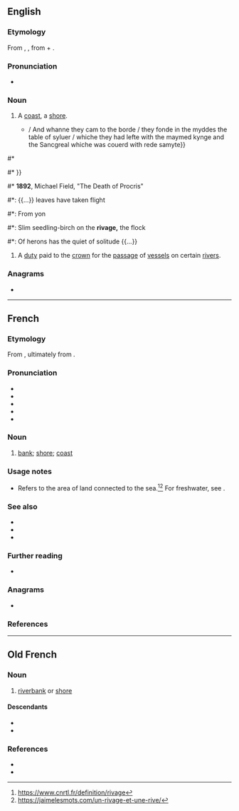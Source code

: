 ==English==

===Etymology===
From {{uder|en|xno|rivage}}, {{uder|en|frm|rivage}}, from {{m|fro|rive}} + {{m|fro|-age}}.

===Pronunciation===
* {{a|UK}} {{IPA|en|/ˈɹɪvɪdʒ/}}

===Noun===
{{en-noun}}

# {{lb|en|now|_|rare|poetic}} A [[coast]], a [[shore]].
#* {{RQ:Mlry MrtDrthr|19.21|2|XVII|xxj|passage=Ryght soo departed Galahad / Percyual / and Bors with hym / and soo they rode thre dayes / and thenne they came to a '''Ryuage''' and fonde the shyp{{...}}/ And whanne they cam to the borde / they fonde in the myddes the table of syluer / whiche they had lefte with the maymed kynge and the Sancgreal whiche was couerd with rede samyte}}
<!--Prior quote:And so they rode three dayes, and than they com to a '''ryvage''' and founde the shippe whereof the tale spekith of tofore-->
#* {{RQ:Spenser Faerie Queene|book=IV|canto=VI|passage=Pactolus with his waters shere <br>Throwes forth upon the '''rivage'''}}
#* {{RQ:Tennyson Poems 1842|volume=I|poem=Recollections of the Arabian Nights|part=V|page=25|passage=From the green '''rivage''' many a fall / Of diamond rillets musical, {{...}}}}
#* '''1892''', Michael Field, "The Death of Procris"
#*: {{...}} leaves have taken flight
#*: From yon
#*: Slim seedling-birch on the '''rivage,''' the flock
#*: Of herons has the quiet of solitude {{...}}
# {{lb|en|legal|UK|historical}} A [[duty]] paid to the [[crown]] for the [[passage]] of [[vessel]]s on certain [[river]]s.

===Anagrams===
* {{anagrams|en|a=aegirv|Argive|virgae}}

----

==French==

===Etymology===
From {{af|fr|rive|-age}}, ultimately from {{inh|fr|la|ripaticus||moorage, shore}}.

===Pronunciation===
* {{fr-IPA}}
* {{audio|fr|LL-Q150 (fra)-DSwissK-rivage.wav|Audio}}
* {{homophones|fr|rivages}}
* {{hyphenation|fr|ri|vage}}
* {{rhymes|fr|ɑʒ|s=2}}

===Noun===
{{fr-noun|m}}

# [[bank]]; [[shore]]; [[coast]]
===Usage notes===
* Refers to the area of land connected to the sea.<ref>https://www.cnrtl.fr/definition/rivage</ref><ref>https://jaimelesmots.com/un-rivage-et-une-rive/</ref> For freshwater, see ''{{l|fr|rive}}''.

===See also===
* {{l|fr|côte}}
* {{l|fr|plage}}
* {{l|fr|rive}}

===Further reading===
* {{R:TLFi}}

===Anagrams===
* {{l|fr|virage}}

{{C|fr|Landforms}}
===References===
<references/>
----

==Old French==

===Noun===
{{fro-noun|m}}

# [[riverbank]] or [[shore]]

====Descendants====
* {{desc|en|rivage|bor=1}}
* {{desc|fr|rivage}}

===References===
* {{R:Godefroy|supplement=1}}
* {{R:Anglo-Norman On-Line Hub}}